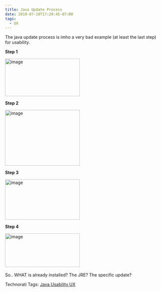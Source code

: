 ```yaml
---
title: Java Update Process
date: 2010-07-10T17:29:45-07:00
tags:
  - UX
---
```

The java update process is imho a very bad example (at least the last step) for usability.

**Step 1**

[<img style="border-bottom:0;border-left:0;display:inline;border-top:0;border-right:0;" title="image" border="0" alt="image" src="/assets/wp-content/uploads/2010/07/image_thumb.png" width="244" height="123" />](/assets/wp-content/uploads/2010/07/image.png)

**Step 2**

[<img style="border-bottom:0;border-left:0;display:inline;border-top:0;border-right:0;" title="image" border="0" alt="image" src="/assets/wp-content/uploads/2010/07/image_thumb1.png" width="244" height="182" />](/assets/wp-content/uploads/2010/07/image1.png)

**Step 3**

[<img style="border-bottom:0;border-left:0;display:inline;border-top:0;border-right:0;" title="image" border="0" alt="image" src="/assets/wp-content/uploads/2010/07/image_thumb2.png" width="244" height="132" />](/assets/wp-content/uploads/2010/07/image2.png)

**Step 4**

[<img style="border-bottom:0;border-left:0;display:inline;border-top:0;border-right:0;" title="image" border="0" alt="image" src="/assets/wp-content/uploads/2010/07/image_thumb3.png" width="244" height="110" />](/assets/wp-content/uploads/2010/07/image3.png)&#160;

So.. WHAT is already installed? The JRE? The specific update?

<div style="display:inline;float:none;margin:0;padding:0;" id="scid:0767317B-992E-4b12-91E0-4F059A8CECA8:00cd2cfb-2e13-455f-a76d-281593d21de2" className="wlWriterEditableSmartContent">
  Technorati Tags: <a href="http://technorati.com/tags/Java" rel="tag">Java</a>,<a href="http://technorati.com/tags/Usability" rel="tag">Usability</a>,<a href="http://technorati.com/tags/UX" rel="tag">UX</a>
</div>